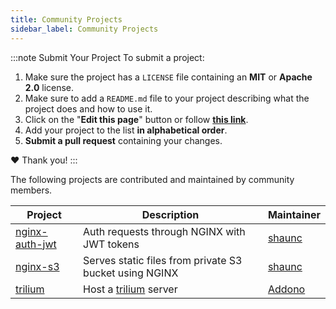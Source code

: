 ```yaml
---
title: Community Projects
sidebar_label: Community Projects
---
```


:::note Submit Your Project
To submit a project:

1. Make sure the project has a `LICENSE` file containing an **MIT** or **Apache 2.0** license.
2. Make sure to add a `README.md` file to your project describing what the project does and how to use it.
3. Click on the "**Edit this page**" button or follow **[this link](https://github.com/loft-sh/devspace/edit/master/docs/pages/guides/community-projects.mdx)**.
4. Add your project to the list **in alphabetical order**.
5. **Submit a pull request** containing your changes.

❤️ Thank you!
:::

The following projects are contributed and maintained by community members. 

|Project|Description|Maintainer|
|-|-|-|
|[nginx-auth-jwt](https://github.com/FactFiber/devspace-nginx-auth-jwt)|Auth requests through NGINX with JWT tokens|[shaunc](https://github.com/shaunc)|
|[nginx-s3](https://github.com/FactFiber/devspace-nginx-s3)|Serves static files from private S3 bucket using NGINX|[shaunc](https://github.com/shaunc)|
|[trilium](https://github.com/Addono/trilium-devspace)|Host a [trilium](https://github.com/zadam/trilium) server|[Addono](https://github.com/Addono)|
